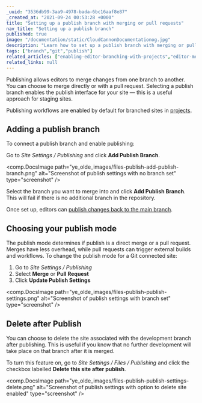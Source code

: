 ```yaml
---
_uuid: "3536db99-3aa9-4978-bada-6bc16aaf8e87"
_created_at: "2021-09-24 00:53:28 +0000"
title: "Setting up a publish branch with merging or pull requests"
nav_title: "Setting up a publish branch"
published: true
image: "/documentation/static/CloudCannonDocumentationog.jpg"
description: "Learn how to set up a publish branch with merging or pull requests, with CloudCannon."
tags: ["branch","git","publish"]
related_articles: ["enabling-editor-branching-with-projects","editor-merging-and-pull-requests-with-publishing"]
related_links: null
---
```


Publishing allows editors to merge changes from one branch to another. You can choose to merge directly or with a pull request. Selecting a publish branch enables the publish interface for your site — this is a useful approach for staging sites.

Publishing workflows are enabled by default for branched sites in [projects](/documentation/articles/enabling-editor-branching-with-projects/).

## Adding a publish branch
To connect a publish branch and enable publishing:

Go to *Site Settings / Publishing* and click **Add Publish Branch**.

<comp.DocsImage path="ye_olde_images/files-publish-add-publish-branch.png" alt="Screenshot of publish settings with no branch set" type="screenshot" />

Select the branch you want to merge into and click **Add Publish Branch**. This will fail if there is no additional branch in the repository.

Once set up, editors can [publish changes back to the main branch](/documentation/articles/editor-merging-and-pull-requests-with-publishing/).

## Choosing your publish mode
The publish mode determines if publish is a direct merge or a pull request. Merges have less overhead, while pull requests can trigger external builds and workflows. To change the publish mode for a Git connected site:

1. Go to *Site Settings / Publishing*
2. Select **Merge** or **Pull Request**
3. Click **Update Publish Settings**

<comp.DocsImage path="ye_olde_images/files-publish-publish-settings.png" alt="Screenshot of publish settings with branch set" type="screenshot" />

## Delete after Publish
You can choose to delete the site associated with the development branch after publishing. This is useful if you know that no further development will take place on that branch after it is merged.

To turn this feature on, go to *Site Settings / Files / Publishing* and click the checkbox labelled **Delete this site after publish**.

<comp.DocsImage path="ye_olde_images/files-publish-publish-settings-delete.png" alt="Screenshot of publish settings with option to delete site enabled" type="screenshot" />
